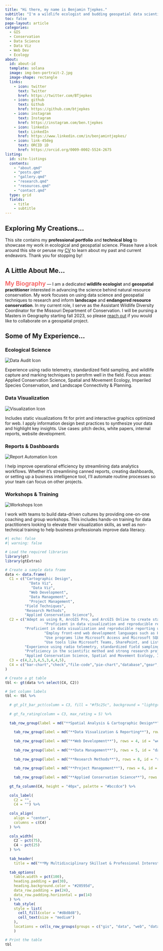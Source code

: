 ---
title: "Hi there, my name is Benjamin Tjepkes."
subtitle: "I'm a wildlife ecologist and budding geospatial data scientist."
toc: false
page-layout: article
categories:
  - GIS
  - Conservation
  - Data Science
  - Data Viz
  - Web Dev
  - Ecology
about:
  id: about-id
  template: solana
  image: img-ben-portrait-2.jpg
  image-shape: rectangle
  links:
    - icon: twitter
      text: Twitter
      href: https://twitter.com/BTjepkes
    - icon: github
      text: Github
      href: https://github.com/btjepkes
    - icon: instagram
      text: Instagram
      href: https://instagram.com/ben.tjepkes
    - icon: linkedin
      text: LinkedIn
      href: https://www.linkedin.com/in/benjamintjepkes/
    - icon: link-45deg
      text: ORCID iD
      href: https://orcid.org/0009-0002-5524-2675
listing:
  id: site-listings
  contents:
    - "about.qmd"    
    - "posts.qmd"
    - "gallery.qmd"
    - "research.qmd"
    - "resources.qmd" 
    - "contact.qmd"  
  type: grid
  fields: 
    - title
    - subtitle
---

## Exploring My Creations...

This site contains my **professional portfolio** and **technical blog** to showcase my work in ecological and geospatial science. Please have a look around this site or peruse my [CV](about.qmd) to learn about my past and current endeavors. Thank you for stopping by!

::: {#site-listings}

:::


## A Little About Me...

::: {#about-id}

<span style="color: #f55c5c; font-size: 20px; font-weight: 600;">My Biography</span> --- I am a dedicated **wildlife ecologist** and **geospatial practitioner** interested in advancing the science behind natural resource conservation. My work focuses on using data science and geospatial techniques to research and inform **landscape** and **endangered resource conservation**. In my current role, I serve as the Assistant Wildlife Diversity Coordinator for the Missouri Department of Conservation. I will be pursing a Masters in Geography starting fall 2023, so please [reach out](contact.qmd) if you would like to collaborate on a geospatial project.

:::


## Some of My Experience...

```{=html}

<div class="services">
  <div class="card-1">
  <div class="card-header-1"><h3 class="anchored">Ecological Science</h3>
      <img src="logo-1.png" alt="Data Audit Icon"></div>
    <div class="card-body-1">
      <p>Experience using radio telemetry, standardized field sampling, and wildlife capture and marking techniques to perofrm well in the field. Focus areas: Applied Conservation Science, Spatial and Movement Ecology, Imperiled Species Conservation, and Landscape Connectivity & Planning.</p>
    </div>
  </div>
  <div class="card-1">
  <div class="card-header-1"><h3 class="anchored">Data Visualization</h3><img src="logo-1.png" alt="Visualization Icon"></div>
    <div class="card-body-1">
      <p>Includes static visualizations fit for print and interactive graphics optimized for web. I apply information design best practices to synthesize your data and highlight key insights. Use cases: pitch decks, white papers, internal reports, website development.</p>
    </div>
  </div>
  <div class="card-1">
  <div class="card-header-1"><h3 class="anchored">Reports &amp; Dashboards</h3><img src="logo-1.png" alt="Report Automation Icon"></div>
    <div class="card-body-1">
      <p>I help improve operational efficiency by streamlining data analytics workflows. Whether it’s streamlining canned reports, creating dashboards, or setting up a business intelligence tool, I’ll automate routine processes so your team can focus on other projects.</p>
    </div>
  </div>
  <div class="card-1">
  <div class="card-header-1"><h3 class="anchored">Workshops &amp; Training</h3><img src="logo-1.png" alt="Workshops Icon"></div>
    <div class="card-body-1">
      <p>I work with teams to build data-driven cultures by providing one-on-one coaching and group workshops. This includes hands-on training for data practitioners looking to elevate their visualization skills, as well as non-technical training to help business professionals improve data literacy.</p>
    </div>
  </div>
</div>
```




```{r}
#| echo: false
#| warning: false

# Load the required libraries
library(gt)
library(gtExtras)

# Create a sample data frame
data <- data.frame(
  C1 = c("Cartographic Design",
           "Data Viz",
            "Data Viz",
           "Web Development",
           "Data Management",
           "Project Management",
         "Field Techniques",
         "Research Methods",
         "Applied Conservation Science"),
  C2 = c("Adept as using R, ArcGIS Pro, and ArcGIS Online to create static and dynamic maps and mapping applications.",
                  "Proficient in data visualization and reproducible reporting using Quarto, R Markdown, and Jupyter Notebooks.",
         "Proficient in data visualization and reproducible reporting using Quarto, R Markdown, and Jupyter Notebooks.",
                  "Employ front-end web development languages such as HTML and CSS to design functional and beautiful websites.",
                  "Use programs like Microsoft Access and Microsoft SQL Server to manipulate and maintain high-quality data in relational databases.",
                  "Use tools like Microsoft Teams, SharePoint, and Lists to manage complex projects and collaborate with team members efficiently.",
         "Experience using radio telemetry, standardized field sampling, and wildlife capture and marking techniques to perofrm well in the field.",
         "Proficiency in the scientific method and strong research project development skills, enabling me to undertake investigations with a methodical and precise approach.",
         "Applied Conservation Science, Spatial and Movement Ecology, Imperiled Species Conservation, and Landscape Connectivity & Planning"),
  C3 = c(4,2,3,4,5,3,4,4,5),
  C4 = c("bar-chart","check","file-code","pie-chart","database","gear","paw","microscope", "binoculars")
)

# Create a gt table
tbl <- gt(data %>% select(C4, C2))

# Set column labels
tbl <- tbl %>%
  
  # gt_plt_bar_pct(column = C3, fill = "#f5c25c", background = "lightgray") %>% 
  
  # gt_fa_rating(column = C3, max_rating = 5) %>% 
  
  tab_row_group(label = md("**Spatial Analysis & Cartographic Design**"), rows = 1, id = "gis") %>% 
  
    tab_row_group(label = md("**Data Visualization & Reporting**"), rows = 2:3, id = "data") %>% 
  
    tab_row_group(label = md("**Web Development**"), rows = 4, id = "web") %>% 
  
    tab_row_group(label = md("**Data Management**"), rows = 5, id = "data-mgmnt") %>% 
  
    tab_row_group(label = md("**Research Methods**"), rows = 8, id = "research") %>% 
  
    tab_row_group(label = md("**Project Management**"), rows = 6, id = "project") %>% 
  
    tab_row_group(label = md("**Applied Conservation Science**"), rows = c(7,9), id = "conservation") %>% 
  
  gt_fa_column(C4, height = "40px", palette = "#bccdce") %>% 
  
  cols_label(
    C2 = "",
    C4 = "") %>% 
  
  cols_align(
    align = "center",
    columns = c(C4)
  ) %>% 
  
  cols_width(
    C2 ~ pct(75),
    C4 ~ pct(25)
  ) %>% 
  
  tab_header(
    title = md("**My Multidisciplinary Skillset & Professional Interests**")) %>% 
  
  tab_options(
    table.width = pct(100),
    heading.padding = px(30),
    heading.background.color = "#20595d",
    data_row.padding = px(24),
    data_row.padding.horizontal = px(14)
  ) %>% 
    tab_style(
    style = list(
      cell_fill(color = "#d8d8d8"),
      cell_text(size = "medium")
    ),
    locations = cells_row_groups(groups = c("gis", "data", "web", "data-mgmnt", "research", "project", "conservation"))
    )

# Print the table
tbl

```


